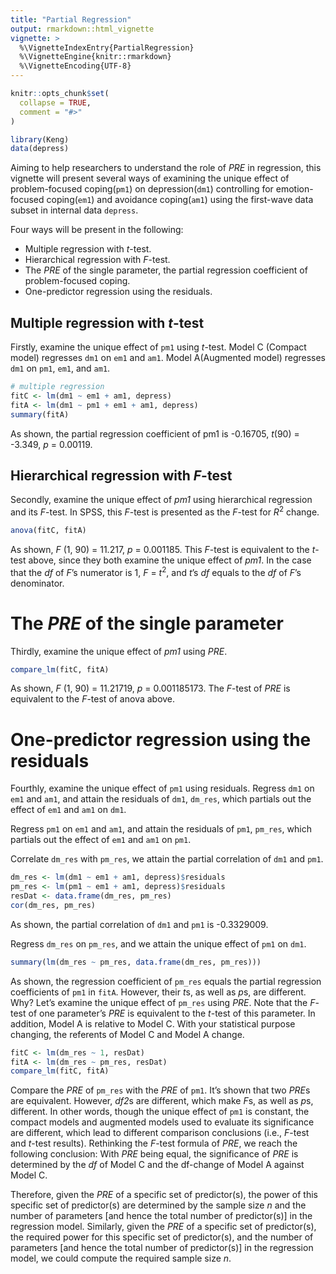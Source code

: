 ```yaml
---
title: "Partial Regression"
output: rmarkdown::html_vignette
vignette: >
  %\VignetteIndexEntry{PartialRegression}
  %\VignetteEngine{knitr::rmarkdown}
  %\VignetteEncoding{UTF-8}
---
```


```r
knitr::opts_chunk$set(
  collapse = TRUE,
  comment = "#>"
)
```

```r
library(Keng)
data(depress)
```

Aiming to help researchers to understand the role of *PRE* in regression, this vignette will present several ways of examining the unique effect of problem-focused coping(`pm1`) on depression(`dm1`) controlling for emotion-focused coping(`em1`) and avoidance coping(`am1`) using the first-wave data subset in internal data `depress`.

Four ways will be present in the following: 

- Multiple regression with *t*-test.
- Hierarchical regression with *F*-test.
- The *PRE* of the single parameter, the partial regression coefficient of problem-focused coping.
- One-predictor regression using the residuals.

## Multiple regression with *t*-test

Firstly, examine the unique effect of `pm1` using *t*-test. Model C (Compact model) regresses `dm1` on `em1` and `am1`. Model A(Augmented model) regresses `dm1` on `pm1`, `em1`, and `am1`. 

```r
# multiple regression
fitC <- lm(dm1 ~ em1 + am1, depress)
fitA <- lm(dm1 ~ pm1 + em1 + am1, depress)
summary(fitA)
```
As shown, the partial regression coefficient of pm1 is -0.16705, *t*(90) = -3.349, *p* = 0.00119.

## Hierarchical regression with *F*-test

Secondly, examine the unique effect of *pm1* using hierarchical regression and its *F*-test. In SPSS, this *F*-test is presented as the *F*-test for *R*^2^ change.

```r
anova(fitC, fitA)
```
As shown, *F* (1, 90) = 11.217, *p* = 0.001185. This *F*-test is equivalent to the *t*-test above, since they both examine the unique effect of *pm1*. In the case that the *df* of *F*'s numerator is 1, *F* = *t*^2^, and *t*'s *df* equals to the *df* of *F*'s denominator.

# The *PRE* of the single parameter

Thirdly, examine the unique effect of *pm1* using *PRE*.

```r
compare_lm(fitC, fitA)
```
As shown, *F* (1, 90) = 11.21719, *p* = 0.001185173. The *F*-test of *PRE* is equivalent to the *F*-test of anova above.

# One-predictor regression using the residuals

Fourthly, examine the unique effect of `pm1` using residuals. Regress `dm1` on `em1` and `am1`, and attain the residuals of `dm1`, `dm_res`, which partials out the effect of `em1` and `am1` on `dm1`. 

Regress `pm1` on `em1` and `am1`, and attain the residuals of `pm1`, `pm_res`, which partials out the effect of `em1` and `am1` on `pm1`. 

Correlate `dm_res` with `pm_res`, we attain the partial correlation of `dm1` and `pm1`.

```r
dm_res <- lm(dm1 ~ em1 + am1, depress)$residuals
pm_res <- lm(pm1 ~ em1 + am1, depress)$residuals
resDat <- data.frame(dm_res, pm_res)
cor(dm_res, pm_res)
```
As shown, the partial correlation of `dm1` and `pm1` is -0.3329009.

Regress `dm_res` on `pm_res`, and we attain the unique effect of `pm1` on `dm1`.

```r
summary(lm(dm_res ~ pm_res, data.frame(dm_res, pm_res)))
```

As shown, the regression coefficient of `pm_res` equals the partial regression coefficients of `pm1` in `fitA`. However, their *t*s, as well as *p*s, are different. Why? Let's examine the unique effect of `pm_res` using *PRE*. Note that the *F*-test of one parameter's *PRE* is equivalent to the *t*-test of this parameter. In addition, Model A is relative to Model C. With your statistical purpose changing, the referents of Model C and Model A change.

```r
fitC <- lm(dm_res ~ 1, resDat)
fitA <- lm(dm_res ~ pm_res, resDat)
compare_lm(fitC, fitA)
```

Compare the *PRE* of `pm_res` with the *PRE* of `pm1`. It's shown that two *PRE*s are equivalent. However, *df2*s are different, which make *F*s, as well as *p*s, different. In other words, though the unique effect of `pm1` is constant, the compact models and augmented models used to evaluate its significance are different, which lead to different comparison conclusions (i.e., *F*-test and *t*-test results). Rethinking the *F*-test formula of *PRE*, we reach the following conclusion: With *PRE* being equal, the significance of *PRE* is determined by the *df* of Model C and the df-change of Model A against Model C. 

Therefore, given the *PRE* of a specific set of predictor(s), the power of this specific set of predictor(s) are determined by the sample size *n* and the number of parameters [and hence the total number of predictor(s)] in the regression model. Similarly, given the *PRE* of a specific set of predictor(s), the required power for this specific set of predictor(s), and the number of parameters [and hence the total number of predictor(s)] in the regression model, we could compute the required sample size *n*.
